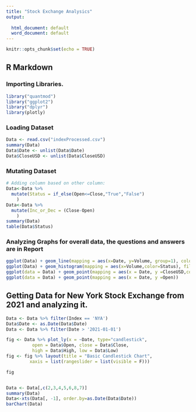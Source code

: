---
title: "Stock Exchange Analysics"
output:
  
  html_document: default
  word_document: default
---

```{r setup, include=FALSE}
knitr::opts_chunk$set(echo = TRUE)
```

## R Markdown
### Importing Libraries.
```{r}
library("quantmod")
library("ggplot2")
library("dplyr")
library(plotly)
```

### Loading Dataset
```{r}
Data <- read.csv("indexProcessed.csv")
summary(Data)
Data$Date <- unlist(Data$Date)
Data$CloseUSD <- unlist(Data$CloseUSD)
```

### Mutating Dataset
```{r}
# Adding column based on other column:
Data<-Data %>%
  mutate(Status = if_else(Open<=Close,"True","False")
    )
Data<-Data %>%
  mutate(Inc_or_Dec = (Close-Open)
    )
summary(Data)
table(Data$Status)
```
### Analyzing Graphs for overall data, the questions and answers are in Report
```{r}
ggplot(Data) + geom_line(mapping = aes(x=Date, y=Volume, group=1), color='blue')
ggplot(Data) + geom_histogram(mapping = aes(x=Volume,color=Status), fill='white')
ggplot(data = Data) + geom_point(mapping = aes(x = Date, y =CloseUSD,color=Index))
ggplot(data = Data) + geom_point(mapping = aes(x = Date, y =Open))

```
\newline
\newline
## Getting Data for New York Stock Exchange from 2021 and analyzing it. 
```{r}
Data <- Data %>% filter(Index == 'NYA')
Data$Date <- as.Date(Data$Date)
Data <- Data %>% filter(Date > '2021-01-01')

fig <- Data %>% plot_ly(x = ~Date, type="candlestick",
          open = Data$Open, close = Data$Close,
          high = Data$High, low = Data$Low) 
fig <- fig %>% layout(title = "Basic Candlestick Chart",
         xaxis = list(rangeslider = list(visible = F)))

fig


Data <- Data[,c(2,3,4,5,6,8,7)]
summary(Data)
Data<-xts(Data[, -1], order.by=as.Date(Data$Date))
barChart(Data)

```







